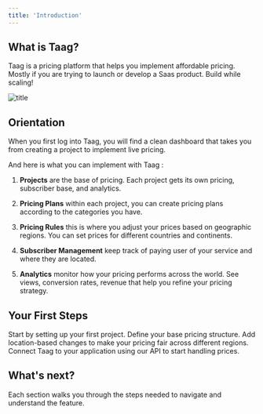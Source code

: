 ```yaml
---
title: 'Introduction'
---
```


## What is Taag?

Taag is a pricing platform that helps you implement affordable pricing. Mostly if you are trying to launch or develop a Saas product. Build while scaling!

![title](/imgs/landing-app.png)

## Orientation

When you first log into Taag, you will find a clean dashboard that takes you from creating a project to implement live pricing.

And here is what you can implement with Taag :

1. **Projects**
are the base of pricing. Each project gets its own pricing, subscriber base, and analytics.

2. **Pricing Plans**
within each project, you can create pricing plans according to the categories you have.

3. **Pricing Rules**
this is where you adjust your prices based on geographic regions. You can set prices for different countries and continents.

4. **Subscriber Management**
keep track of paying user of your service and where they are located.

5. **Analytics**
monitor how your pricing performs across the world. See views, conversion rates, revenue that help you refine your pricing strategy.

## Your First Steps

<CardGroup cols={2}>
  <Card
    title="Create a Project"
    href="./project/new"
  >
    Start by setting up your first project.
  </Card>
  <Card
    title="Set up pricing plans"
    href="./plan"
  >
    Define your base pricing structure.
  </Card>
  <Card
    title="Add pricing rules"
    href="./rule/new"
  >
    Add location-based changes to make your pricing fair across different regions.
  </Card>
  <Card
    title="Integrate with Your App"
    href="./integration"
  >
    Connect Taag to your application using our API to start handling prices.
  </Card>
</CardGroup>

## What's next?

Each section walks you through the steps needed to navigate and understand the feature.